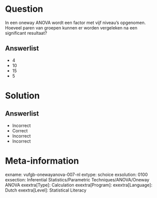 Question
========
  
In een oneway ANOVA wordt een factor met vijf niveau’s opgenomen. Hoeveel paren
van groepen kunnen er worden vergeleken na een significant resultaat?
  
Answerlist
----------
* 4
* 10
* 15
* 5

Solution
========

Answerlist
----------
* Incorrect
* Correct
* Incorrect
* Incorrect

Meta-information
================
exname: vufgb-onewayanova-007-nl
extype: schoice
exsolution: 0100
exsection: Inferential Statistics/Parametric Techniques/ANOVA/Oneway ANOVA
exextra[Type]: Calculation
exextra[Program]: 
exextra[Language]: Dutch
exextra[Level]: Statistical Literacy

